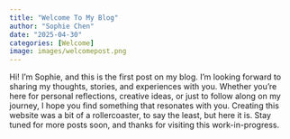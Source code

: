 ```yaml
---
title: "Welcome To My Blog"
author: "Sophie Chen"
date: "2025-04-30"
categories: [Welcome]
image: images/welcomepost.png
---
```



Hi! I'm Sophie, and this is the first post on my blog. I'm looking forward to sharing my thoughts, stories, and experiences with you. 
Whether you're here for personal reflections, creative ideas, or just to follow along on my journey, I hope you find something 
that resonates with you. Creating this website was a bit of a rollercoaster, to say the least, but here it is.
Stay tuned for more posts soon, and thanks for visiting this work-in-progress.



